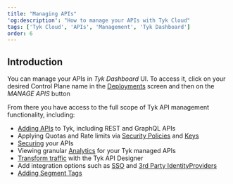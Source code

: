 ```yaml
---
title: "Managing APIs"
'og:description': "How to manage your APIs with Tyk Cloud"
tags: ['Tyk Cloud', 'APIs', 'Management', 'Tyk Dashboard']
order: 6
---
```


## Introduction

You can manage your APIs in *Tyk Dashboard* UI. To access it, click on your desired Control Plane name in the [Deployments](https://dashboard.cloud-ara.tyk.io/deployments) screen and then on the *MANAGE APIS* button

From there you have access to the full scope of Tyk API management functionality, including:

* [Adding APIs](/getting-started/create-api) to Tyk, including REST and GraphQL APIs
* Applying Quotas and Rate limits via [Security Policies](/getting-started/create-security-policy) and [Keys](/getting-started/create-api-key)
* [Securing](/api-management/security-best-practices#securing-apis-with-tyk) your APIs
* Viewing granular [Analytics](/tyk-dashboard-analytics) for your Tyk managed APIs
* [Transform traffic](/advanced-configuration/transform-traffic) with the Tyk API Designer
* Add integration options such as [SSO](/advanced-configuration/integrate/sso) and [3rd Party IdentityProviders](/advanced-configuration/integrate/3rd-party-identity-providers)
* [Adding Segment Tags](/tyk-cloud/troubleshooting-&-support/faqs.md#q8-how-do-segment-tags-work-with-tyk-cloud)

